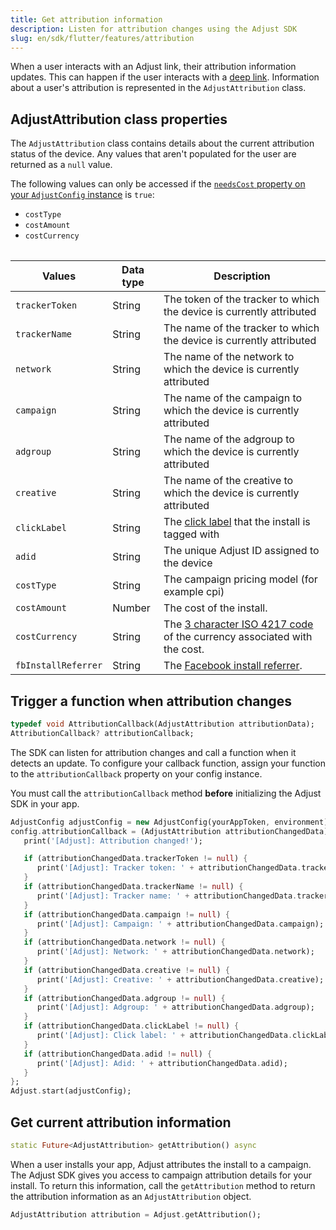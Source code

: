 ```yaml
---
title: Get attribution information
description: Listen for attribution changes using the Adjust SDK
slug: en/sdk/flutter/features/attribution
---
```


When a user interacts with an Adjust link, their attribution information updates. This can happen if the user interacts with a [deep link](https://help.adjust.com/en/article/deep-links). Information about a user's attribution is represented in the `AdjustAttribution` class.

## AdjustAttribution class properties

The `AdjustAttribution` class contains details about the current attribution status of the device. Any values that aren't populated for the user are returned as a `null` value.

<Callout type="note">

The following values can only be accessed if the [`needsCost` property on your `AdjustConfig` instance](/en/sdk/flutter/configuration#enable-cost-data-sending) is `true`:

-  `costType`
-  `costAmount`
-  `costCurrency`

</Callout>

<Table>

| Values              | Data type | Description                                                                                                    |
| ------------------- | --------- | -------------------------------------------------------------------------------------------------------------- |
| `trackerToken`      | String    | The token of the tracker to which the device is currently attributed                                           |
| `trackerName`       | String    | The name of the tracker to which the device is currently attributed                                            |
| `network`           | String    | The name of the network to which the device is currently attributed                                            |
| `campaign`          | String    | The name of the campaign to which the device is currently attributed                                           |
| `adgroup`           | String    | The name of the adgroup to which the device is currently attributed                                            |
| `creative`          | String    | The name of the creative to which the device is currently attributed                                           |
| `clickLabel`        | String    | The [click label](https://help.adjust.com/en/article/user-rewards) that the install is tagged with             |
| `adid`              | String    | The unique Adjust ID assigned to the device                                                                    |
| `costType`          | String    | The campaign pricing model (for example cpi)                                                                   |
| `costAmount`        | Number    | The cost of the install.                                                                                       |
| `costCurrency`      | String    | The [3 character ISO 4217 code](https://www.iban.com/currency-codes) of the currency associated with the cost. |
| `fbInstallReferrer` | String    | The [Facebook install referrer](https://developers.facebook.com/docs/app-ads/install-referrer/).               |

</Table>

## Trigger a function when attribution changes

```dart title="Property declaration"
typedef void AttributionCallback(AdjustAttribution attributionData);
AttributionCallback? attributionCallback;
```

The SDK can listen for attribution changes and call a function when it detects an update. To configure your callback function, assign your function to the `attributionCallback` property on your config instance.

<Callout type="important">

You must call the `attributionCallback` method **before** initializing the Adjust SDK in your app.

</Callout>

```dart {2-29}
AdjustConfig adjustConfig = new AdjustConfig(yourAppToken, environment);
config.attributionCallback = (AdjustAttribution attributionChangedData) {
   print('[Adjust]: Attribution changed!');

   if (attributionChangedData.trackerToken != null) {
      print('[Adjust]: Tracker token: ' + attributionChangedData.trackerToken);
   }
   if (attributionChangedData.trackerName != null) {
      print('[Adjust]: Tracker name: ' + attributionChangedData.trackerName);
   }
   if (attributionChangedData.campaign != null) {
      print('[Adjust]: Campaign: ' + attributionChangedData.campaign);
   }
   if (attributionChangedData.network != null) {
      print('[Adjust]: Network: ' + attributionChangedData.network);
   }
   if (attributionChangedData.creative != null) {
      print('[Adjust]: Creative: ' + attributionChangedData.creative);
   }
   if (attributionChangedData.adgroup != null) {
      print('[Adjust]: Adgroup: ' + attributionChangedData.adgroup);
   }
   if (attributionChangedData.clickLabel != null) {
      print('[Adjust]: Click label: ' + attributionChangedData.clickLabel);
   }
   if (attributionChangedData.adid != null) {
      print('[Adjust]: Adid: ' + attributionChangedData.adid);
   }
};
Adjust.start(adjustConfig);
```

## Get current attribution information

```dart title="Method signature"
static Future<AdjustAttribution> getAttribution() async
```

When a user installs your app, Adjust attributes the install to a campaign. The Adjust SDK gives you access to campaign attribution details for your install. To return this information, call the `getAttribution` method to return the attribution information as an `AdjustAttribution` object.

```dart
AdjustAttribution attribution = Adjust.getAttribution();
```
